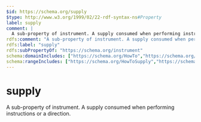```yaml
---
$id: https://schema.org/supply
$type: http://www.w3.org/1999/02/22-rdf-syntax-ns#Property
label: supply
comment: |
  A sub-property of instrument. A supply consumed when performing instructions or a direction.
rdfs:comment: "A sub-property of instrument. A supply consumed when performing instructions or a direction."
rdfs:label: "supply"
rdfs:subPropertyOf: "https://schema.org/instrument"
schema:domainIncludes: ["https://schema.org/HowTo","https://schema.org/HowToDirection"]
schema:rangeIncludes: ["https://schema.org/HowToSupply","https://schema.org/Text"]
---
```


# supply

A sub-property of instrument. A supply consumed when performing instructions or a direction.

